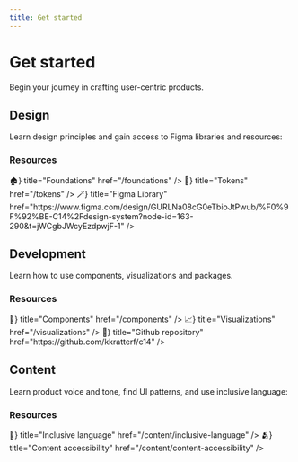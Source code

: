 ```yaml
---
title: Get started
---
```



# Get started

Begin your journey in crafting user-centric products.

## Design

Learn design principles and gain access to Figma libraries and resources:

### Resources

<Cards className="mt-4">
  <Card icon={<span>🏠</span>} title="Foundations" href="/foundations" />
  <Card icon={<span>🔗</span>} title="Tokens" href="/tokens" />
  <Card icon={<span>🪄</span>} title="Figma Library" href="https://www.figma.com/design/GURLNa08cG0eTbioJtPwub/%F0%9F%92%BE-C14%2Fdesign-system?node-id=163-290&t=jWCgbJWcyEzdpwjF-1" />
</Cards>

## Development

Learn how to use components, visualizations and packages.

### Resources

<Cards className="mt-4">
  <Card icon={<span>💠</span>} title="Components" href="/components" />
  <Card icon={<span>📈</span>} title="Visualizations" href="/visualizations" />
  <Card icon={<span>🤖</span>} title="Github repository" href="https://github.com/kkratterf/c14" />
</Cards>

## Content

Learn product voice and tone, find UI patterns, and use inclusive language:

### Resources

<Cards className="mt-4">
  <Card icon={<span>🦄</span>} title="Inclusive language" href="/content/inclusive-language" />
  <Card icon={<span>🫂</span>} title="Content accessibility" href="/content/content-accessibility" />
</Cards>
